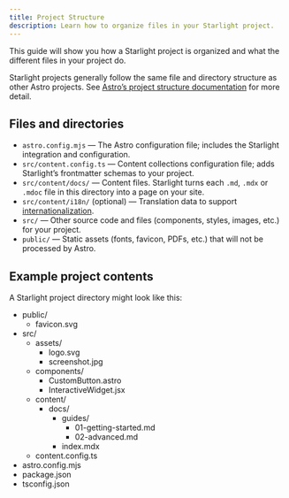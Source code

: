 ```yaml
---
title: Project Structure
description: Learn how to organize files in your Starlight project.
---
```


This guide will show you how a Starlight project is organized and what the different files in your project do.

Starlight projects generally follow the same file and directory structure as other Astro projects. See [Astro’s project structure documentation](https://docs.astro.build/en/core-concepts/project-structure/) for more detail.

## Files and directories

- `astro.config.mjs` — The Astro configuration file; includes the Starlight integration and configuration.
- `src/content.config.ts` — Content collections configuration file; adds Starlight’s frontmatter schemas to your project.
- `src/content/docs/` — Content files. Starlight turns each `.md`, `.mdx` or `.mdoc` file in this directory into a page on your site.
- `src/content/i18n/` (optional) — Translation data to support [internationalization](/guides/i18n/).
- `src/` — Other source code and files (components, styles, images, etc.) for your project.
- `public/` — Static assets (fonts, favicon, PDFs, etc.) that will not be processed by Astro.

## Example project contents

A Starlight project directory might look like this:


<FileTree>

- public/
  - favicon.svg
- src/
  - assets/
    - logo.svg
    - screenshot.jpg
  - components/
    - CustomButton.astro
    - InteractiveWidget.jsx
  - content/
    - docs/
      - guides/
        - 01-getting-started.md
        - 02-advanced.md
      - index.mdx
  - content.config.ts
- astro.config.mjs
- package.json
- tsconfig.json

</FileTree>

